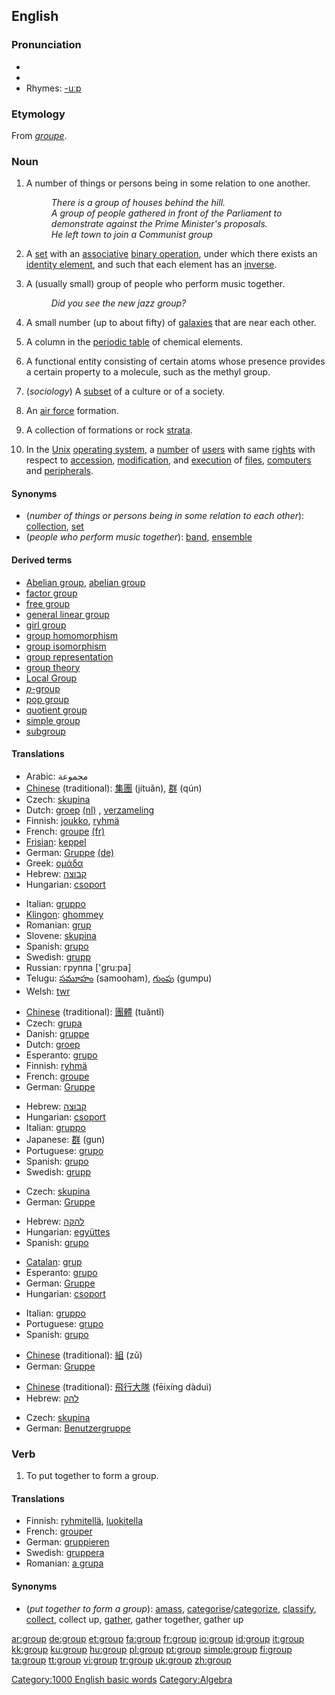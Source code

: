 {{wikipediadab}}
==English==

===Pronunciation===
* {{audio|en-us-group.ogg|Audio (US)}}
* {{IPA|/gɹuːp/}}
* Rhymes: [[Rhymes:English:-uːp|-uːp]]

===Etymology===
From {{F.}} ''[[groupe]]''.

===Noun===
{{en-noun}}

# A number of things or persons being in some relation to one another.
#:''There is a group of houses behind the hill.''
#:''A group of people gathered in front of the Parliament to demonstrate against the Prime Minister's proposals.''
#:''He left town to join a Communist group''
# {{grouptheory}} A [[set]] with an [[associative]] [[binary operation]], under which there exists an [[identity element]], and such that each element has an [[inverse]].
# A (usually small) group of people who perform music together.
#:''Did you see the new jazz group?''
# {{astronomy}} A small number (up to about fifty) of [[galaxy|galaxies]] that are near each other.
# {{chemistry}} A column in the [[periodic table]] of chemical elements.
# {{chemistry}} A functional entity consisting of certain atoms whose presence provides a certain property to a molecule, such as the methyl group.
# (''sociology'') A [[subset]] of a culture or of a society.
# {{military}} An [[air force]] formation.
# {{geology}} A collection of formations or rock [[strata]].
# {{computing}} In the [[Unix]] [[operating system]], a [[number]] of [[user]]s with same [[right]]s with respect to [[accession]], [[modification]], and [[execution]] of [[file]]s, [[computer]]s and [[peripheral]]s.

====Synonyms====
*(''number of things or persons being in some relation to each other''): [[collection]], [[set]]
*(''people who perform music together''): [[band]], [[ensemble]]

====Derived terms====
*[[Abelian group]], [[abelian group]]
*[[factor group]]<!--mathematics-->
*[[free group]]<!--mathematics-->
*[[general linear group]]<!--mathematics-->
*[[girl group]]
*[[group homomorphism]]<!--mathematics-->
*[[group isomorphism]]<!--mathematics-->
*[[group representation]]<!--mathematics-->
*[[group theory]]<!--mathematics-->
*[[Local Group]]<!--astronomy-->
*[[p-group|''p''-group]]
*[[pop group]]<!--mathematics-->
*[[quotient group]]<!--mathematics-->
*[[simple group]]<!--mathematics-->
*[[subgroup]]

====Translations====

{{trans-top|number of things or persons being in some relation to each other}}
*Arabic: مجموعة
*[[Chinese]] (traditional): [[集團]] (jítuǎn), [[群]] (qún)
*Czech: [[skupina]] {{f}}
*Dutch: [[groep]] [[:nl:groep|(nl)]] {{f}}, [[verzameling]] {{f}}
*Finnish: [[joukko]], [[ryhmä]]
*French: [[groupe]] [[:fr:groupe|(fr)]] {{m}}
*[[Frisian]]: [[keppel]]
*German: [[Gruppe]] [[:de:Gruppe|(de)]] {{f}}
*Greek: [[ομάδα]] {{f}}
*Hebrew: [[קבוצה]] {{f}}
*Hungarian: [[csoport]]
{{trans-mid}}
*Italian: [[gruppo]] {{m}}
*[[Klingon]]: [[ghommey]]
*Romanian: [[grup]] {{n}}
*Slovene: [[skupina]] {{f}}
*Spanish: [[grupo]] {{m}}
*Swedish: [[grupp]] {{c}}
*Russian: группа ['gru:pa]
*Telugu: [[సమూహం]] (samooham), [[గుంపు]] (gumpu)
*Welsh: [[twr]]
{{trans-bottom}}

{{trans-top|in group theory}}
*[[Chinese]] (traditional): [[團體]] (tuǎntǐ)
*Czech: [[grupa]] {{f}}
*Danish: [[gruppe]]
*Dutch: [[groep]] {{f}}
*Esperanto: [[grupo#Esperanto|grupo]]
*Finnish: [[ryhmä]]
*French: [[groupe]] {{m}}
*German: [[Gruppe]] {{f}}
{{trans-mid}}
*Hebrew: [[קבוצה]] {{f}}
*Hungarian: [[csoport]]
*Italian: [[gruppo]] {{m}}
*Japanese: [[群]] (gun)
*Portuguese: [[grupo#Portuguese|grupo]] {{m}}
*Spanish: [[grupo#Spanish|grupo]] {{m}}
*Swedish: [[grupp]] {{c}}
{{trans-bottom}}

{{trans-top|people who perform music together}}
*Czech: [[skupina]] {{f}}
*German: [[Gruppe]] {{f}}
{{trans-mid}}
*Hebrew: [[להקה]] {{f}}
*Hungarian: [[együttes]]
*Spanish: [[grupo]] {{m}}
{{trans-bottom}}

{{trans-top|small number of galaxies}}
{{trans-mid}}
{{trans-bottom}}

{{trans-top|column in the periodic table}}
*[[Catalan]]: [[grup]]
*Esperanto: [[grupo#Esperanto|grupo]]
*German: [[Gruppe]] {{f}}
*Hungarian: [[csoport]]
{{trans-mid}}
*Italian: [[gruppo]] {{m}}
*Portuguese: [[grupo#Portuguese|grupo]] {{m}}
*Spanish: [[grupo#Spanish|grupo]] {{m}}
{{trans-bottom}}

{{trans-top|functional entity consisting of certain atoms whose presence provides a certain property to a molecule}}
{{trans-mid}}
{{trans-bottom}}

{{trans-top|subset of a culture or of a society}}
*[[Chinese]] (traditional): [[組]] (zǔ)
*German: [[Gruppe]] {{f}}
{{trans-mid}}
{{trans-bottom}}

{{trans-top|air force formation}}
*[[Chinese]] (traditional): [[飛行大隊]] (fēixíng dàduì)
*Hebrew: [[להק]] {{f}}
{{trans-mid}}
{{trans-bottom}}

{{trans-top|collection of formations or rock strata}}
{{trans-mid}}
{{trans-bottom}}

{{trans-top|in Unix}}
*Czech: [[skupina]] {{f}}
*German: [[Benutzergruppe]] {{f}}
{{trans-mid}}
{{trans-bottom}}

===Verb===
{{en-verb}}

# {{transitive}} To put together to form a group.

====Translations====
*Finnish: [[ryhmitellä]], [[luokitella]]
*French: [[grouper]]
*German: [[gruppieren]]
*Swedish: [[gruppera]]
*Romanian: [[a grupa]]

====Synonyms====
*(''put together to form a group''): [[amass]], [[categorise]]/[[categorize]], [[classify]], [[collect]], collect up, [[gather]], gather together, gather up

[[Category:1000 English basic words]]
[[Category:Algebra]]

[[ar:group]]
[[de:group]]
[[et:group]]
[[fa:group]]
[[fr:group]]
[[io:group]]
[[id:group]]
[[it:group]]
[[kk:group]]
[[ku:group]]
[[hu:group]]
[[pl:group]]
[[pt:group]]
[[simple:group]]
[[fi:group]]
[[ta:group]]
[[tt:group]]
[[vi:group]]
[[tr:group]]
[[uk:group]]
[[zh:group]]